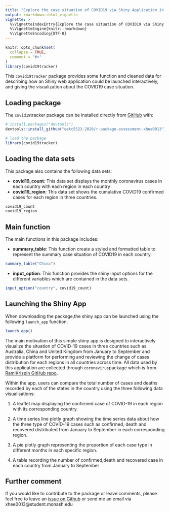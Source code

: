 ```yaml
---
title: "Explore the case situation of COVID19 via Shiny Application in three countries"
output: rmarkdown::html_vignette
vignette: >
  %\VignetteIndexEntry{Explore the case situation of COVID19 via Shiny Application in three countries}
  %\VignetteEngine{knitr::rmarkdown}
  %\VignetteEncoding{UTF-8}
---
```


```r
knitr::opts_chunk$set(
  collapse = TRUE,
  comment = "#>"
)
library(covid19tracker)
```
This `covid19tracker` package provides some function and cleaned data for describing how an Shiny web application could be launched interactively, and giving the visualization about the COVID19 case situation.

## Loading package
The `covid19`tracker package can be installed directly from [GitHub](https://github.com/etc5523-2020/r-package-assessment-xhee0013) with:

```r
# install.packages("devtools")
devtools::install_github("eetc5523-2020/r-package-assessment-xhee0013")

# load the package
library(covid19tracker)
```


## Loading the data sets

This package also contains the following data sets:

- **covid19_count**: This data set displays the monthly coronavirus cases in each country with each region in each country
- **covid19_region**: This data set shows the cumulative COVID19 confirmed cases for each region in three countries.
```r
covid19_count
covid19_region
```

## Main function

The main functions in this package includes:

- **summary_table**: This function create a styled and formatted table to represent the summary case situation of COVID19 in each country.
```r
summary_table("China")

```


- **input_option**: This function provides the shiny input options for the different variables which are contained in the data sets.

```r
input_option("country", covid19_count)
```


## Launching the Shiny App

When downloading the package,the shiny app can be launched using the following `launch_app` function.

```r
launch_app()
```


The main motivation of this simple shiny app is designed to interactively visualize the situation of COVID-19 cases in three countries such as Australia, China and United Kingdom from January to September and provide a platform for performing and reviewing the change of cases distribution for each regions in all countries across time. All data used by this application are collected through `coronavirus`package which is from [RamiKrispin GitHub repo](https://github.com/RamiKrispin/coronavirus). 

Within the app, users can compare the total number of cases and deaths recorded by each of the states in the country using the three following data visualisations:   

1. A leaflet map displaying the confirmed case of COVID-19 in each region with its corresponding country.


2. A time series line plotly graph showing the time series data about how the three type of COVID-19 cases such as confirmed, death and recovered distributed from January to September in each corresponding region.

3. A pie plotly graph representing the proportion of each case type in different months in each specific region.  

4. A table recording the number of confirmed,death and recovered case in each country from January to September


## Further comment
If you would like to contribute to the package or leave comments, please feel free to leave an [issue on Github](https://github.com/etc5523-2020/r-package-assessment-xhee0013/issues) or send me an email via xhee0013@student.monash.edu
